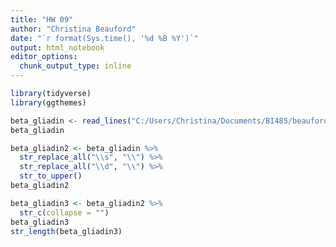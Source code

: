 ```yaml
---
title: "HW 09"
author: "Christina Beauford"
date: "`r format(Sys.time(), '%d %B %Y')`"
output: html_notebook
editor_options: 
  chunk_output_type: inline
---
```


```r
library(tidyverse)
library(ggthemes)
```

```r
beta_gliadin <- read_lines("C:/Users/Christina/Documents/BI485/beauford_christina/hw09/beta_gliadin.txt", skip = 1)
beta_gliadin
```
```r
beta_gliadin2 <- beta_gliadin %>% 
  str_replace_all("\\s", "\\") %>% 
  str_replace_all("\\d", "\\") %>% 
  str_to_upper()
beta_gliadin2
```

```r
beta_gliadin3 <- beta_gliadin2 %>% 
  str_c(collapse = "")
beta_gliadin3
str_length(beta_gliadin3)
```

